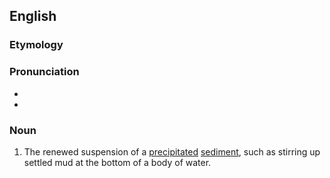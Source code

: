 ==English==

===Etymology===
{{prefix|re|suspension|lang=en}}

===Pronunciation===
* {{IPA|ɹisʌˈspɛnʃən|lang=en}}
* {{rhymes|ɛnʃən|lang=en}}

===Noun===
{{en-noun}}

# {{lb|en|ecology}} The renewed suspension of a [[precipitate]]d [[sediment]], such as stirring up settled mud at the bottom of a body of water.